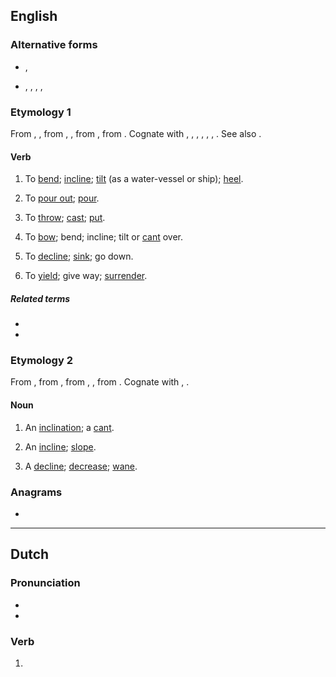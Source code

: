 ==English==

===Alternative forms===
* {{l|en|heeld}}, {{l|en|heald}}
* {{l|en|heild}}, {{l|en|hild}}, {{l|en|hyld}}, {{l|en|held}}, {{l|en|helde}} {{qualifier|obsolete}}

===Etymology 1===
From {{etyl|enm|en}} {{m|enm|heelden}}, {{m|enm|helden}}, from {{etyl|ang|en}} {{m|ang|hieldan}}, {{m|ang|heldan||to lean, incline, slope, force downwards, bow or bend down}}, from {{etyl|gem-pro|en}} {{m|gem-pro|*halþijaną||to bend, incline, pour, empty}}, from {{etyl|ine-pro|en}} {{m|ine-pro|*kel-||to tilt, tip, incline}}. Cognate with {{cog|nl|hellen||to incline}}, {{cog|nds|hellen||to incline}}, {{cog|gmh|helden||to incline}}, {{cog|da|hælde||to tilt, lean, slant, slope}}, {{cog|sv|hälla||to tilt, pour}}, {{cog|is|halla||incline, lean sideways, heel over}}, {{cog|is|hella||to pur}}. See also {{l|en|heel}}.

====Verb====
{{en-verb}}

# {{lb|en|transitive}} To [[bend]]; [[incline]]; [[tilt]] (as a water-vessel or ship); [[heel]].
# {{lb|en|transitive}} To [[pour out]]; [[pour]].
# {{lb|en|transitive}} To [[throw]]; [[cast]]; [[put]].
# {{lb|en|intransitive}} To [[bow]]; bend; incline; tilt or [[cant]] over.
# {{lb|en|intransitive}} To [[decline]]; [[sink]]; go down.
# {{lb|en|intransitive}} To [[yield]]; give way; [[surrender]].

=====Related terms=====
* {{l|en|hade}}
* {{l|en|heel}}

===Etymology 2===
From {{etyl|enm|en}} {{m|enm|held}}, from {{etyl|ang|en}} {{m|ang|hielde||slope, declivity}}, from {{etyl|gem-pro|en}} {{m|gem-pro|*halþijōn}}, {{m|gem-pro|*halþijō||inclination, slope}}, from {{etyl|ine-pro|en}} {{m|ine-pro|*kel-||to tilt, tip, incline}}. Cognate with {{cog|de|Halde||slope}}, {{cog|da|hæld||an incline, slope}}.

====Noun====
{{en-noun}}

# An [[inclination]]; a [[cant]].
# {{lb|en|UK|_|dialectal}} An [[incline]]; [[slope]].
# A [[decline]]; [[decrease]]; [[wane]].

===Anagrams===
* {{anagrams|en|a=dehil|Delhi|Diehl|hidel|hidle}}

----

==Dutch==

===Pronunciation===
* {{audio|Nl-hield.ogg|Audio|lang=nl}}
* {{rhymes|ilt|lang=nl}}

===Verb===
{{head|nl|verb form}}

# {{nl-verb form of|n=sg|t=past|houden}}